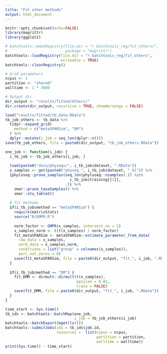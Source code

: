 ```yaml
---
title: "Fit other methods"
output: html_document
---
```


```r
knitr::opts_chunk$set(echo=FALSE)
library(magrittr)
library(ggplot2)
```

```r
# batchtools::makeRegistry(file.dir = "r_batchtools_reg/fit_others/",
#                          package = "magrittr")
batchtools::loadRegistry(file.dir = "r_batchtools_reg/fit_others", 
                         writeable = TRUE)
batchtools::clearRegistry()

# Grid parameters
ncpus <- 1
partition <- "shared"
walltime <- 1 * 3600

# Output dir
dir_output <- "results/fitted/Others/"
dir.create(dir_output, recursive = TRUE, showWarnings = FALSE)
```

```r
load("results/fitted/tb_data.RData")
tb_job_others <- tb_data %>% 
  tidyr::expand_grid(
    method = c("metaSPARSim", "DM")
  ) %>% 
  dplyr::mutate(i_job = seq_len(dplyr::n()))
save(tb_job_others, file = paste0(dir_output, "tb_job_others.RData"))
```

```r
one_job <- function(i_job) {
  i_tb_job <- tb_job_others[i_job, ]
  
  load(paste0("data/physeqs/", i_tb_job$dataset, ".RData"))
  x_samples <- get(paste0("physeq_", i_tb_job$dataset, "_bl")) %>% 
  {phyloseq::prune_samples(seq_len(phyloseq::nsamples(.)) %in%
                             i_tb_job$training[[1]],
                           .)} %>% 
    smar::prune_taxaSamples() %>% 
    smar::otu_table2()
  
  # fit methods
  if(i_tb_job$method == "metaSPARSim") {
    require(matrixStats)
    source("R/GMPR.R")
    
    norm_factor <- GMPR(x_samples, intersect.no = 1)
    x_samples_norm <- t(t(x_samples) / norm_factor)
    fit_metaSPARSim <- metaSPARSim::estimate_parameter_from_data(
      raw_data = x_samples,
      norm_data = x_samples_norm,
      conditions = list("group" = colnames(x_samples)),
      perc_not_zeros = 0)
    save(fit_metaSPARSim, file = paste0(dir_output, "fit_", i_job, ".RData"))
  }
  
  if(i_tb_job$method == "DM") {
    fit_DMM <- dirmult::dirmult(t(x_samples),
                                epsilon = 0.01,
                                trace = FALSE)
    save(fit_DMM, file = paste0(dir_output, "fit_", i_job, ".RData"))
  }
}
```

```r
time_start <- Sys.time()
tb_ids <- batchtools::batchMap(one_job, 
                               i_job = tb_job_others$i_job)
batchtools::batchExport(mget(ls()))
batchtools::submitJobs(ids = tb_ids$job.id,
                       resources =  list(ncpus = ncpus, 
                                         partition = partition, 
                                         walltime = walltime))
print(Sys.time() - time_start)
```